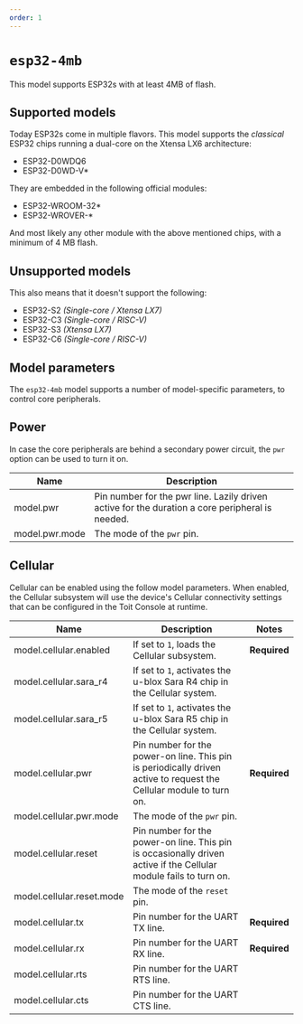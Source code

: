 ```yaml
---
order: 1
---
```


# `esp32-4mb`

This model supports ESP32s with at least 4MB of flash.

## Supported models

Today ESP32s come in multiple flavors. This model supports the *classical* ESP32 chips running a dual-core on the Xtensa LX6 architecture:

* ESP32-D0WDQ6
* ESP32-D0WD-V*

They are embedded in the following official modules:

* ESP32-WROOM-32*
* ESP32-WROVER-*

And most likely any other module with the above mentioned chips, with a minimum of 4 MB flash.

## Unsupported models

This also means that it doesn't support the following:

* ESP32-S2 *(Single-core / Xtensa LX7)*
* ESP32-C3 *(Single-core / RISC-V)*
* ESP32-S3 *(Xtensa LX7)*
* ESP32-C6 *(Single-core / RISC-V)*

## Model parameters

The `esp32-4mb` model supports a number of model-specific parameters, to control core peripherals.

## Power

In case the core peripherals are behind a secondary power circuit, the `pwr` option can be used to turn it on.

Name | Description
--- | ---
model.pwr | Pin number for the pwr line. Lazily driven active for the duration a core peripheral is needed.
model.pwr.mode | The mode of the `pwr` pin.


## Cellular

Cellular can be enabled using the follow model parameters. When enabled, the Cellular subsystem will use the device's Cellular connectivity settings that can be configured in the Toit Console at runtime.

Name | Description | Notes
--- | --- | ---
model.cellular.enabled | If set to `1`, loads the Cellular subsystem. | **Required**
model.cellular.sara_r4 | If set to `1`, activates the u-blox Sara R4 chip in the Cellular system.
model.cellular.sara_r5 | If set to `1`, activates the u-blox Sara R5 chip in the Cellular system.
model.cellular.pwr | Pin number for the power-on line. This pin is periodically driven active to request the Cellular module to turn on. | **Required**
model.cellular.pwr.mode | The mode of the `pwr` pin.
model.cellular.reset | Pin number for the power-on line. This pin is occasionally driven active if the Cellular module fails to turn on.
model.cellular.reset.mode | The mode of the `reset` pin.
model.cellular.tx | Pin number for the UART TX line. | **Required**
model.cellular.rx | Pin number for the UART RX line. | **Required**
model.cellular.rts | Pin number for the UART RTS line.
model.cellular.cts | Pin number for the UART CTS line.
